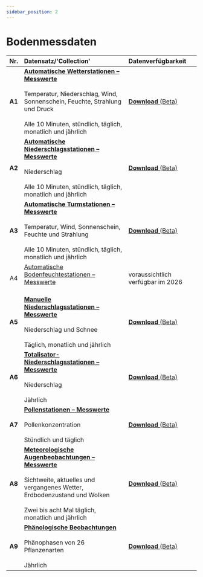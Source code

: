 ```yaml
---
sidebar_position: 2
---
```


# Bodenmessdaten

| Nr.    | Datensatz/'Collection' | Datenverfügbarkeit |
|:------:|:---------|:---------|
| **A1** | [**Automatische Wetterstationen – Messwerte**](/a-data-groundbased/a1-automatic-weather-stations) <br></br> Temperatur, Niederschlag, Wind, Sonnenschein, Feuchte, Strahlung und Druck <br></br> Alle 10 Minuten, stündlich, täglich, monatlich und jährlich | [**Download** (Beta)](https://opendatadocs.meteoswiss.ch/a-data-groundbased/a1-automatic-weather-stations#data-download) |
| **A2** | [**Automatische Niederschlagsstationen – Messwerte**](/a-data-groundbased/a2-automatic-precipitation-stations) <br></br> Niederschlag <br></br> Alle 10 Minuten, stündlich, täglich, monatlich und jährlich | [**Download** (Beta)](https://opendatadocs.meteoswiss.ch/a-data-groundbased/a2-automatic-precipitation-stations#data-download) |
| **A3** | [**Automatische Turmstationen – Messwerte**](/a-data-groundbased/a3-automatic-tower-stations) <br></br> Temperatur, Wind, Sonnenschein, Feuchte und Strahlung <br></br> Alle 10 Minuten, stündlich, täglich, monatlich und jährlich | [**Download** (Beta)](https://opendatadocs.meteoswiss.ch/a-data-groundbased/a3-automatic-tower-stations#data-download) |
| A4     | [Automatische Bodenfeuchtestationen – Messwerte](/a-data-groundbased/a4-automatic-soil-stations) <br></br> | voraussichtlich verfügbar im 2026 |
| **A5** | [**Manuelle Niederschlagsstationen – Messwerte**](/a-data-groundbased/a5-manual-precipitation-stations) <br></br> Niederschlag und Schnee <br></br> Täglich, monatlich und jährlich | [**Download** (Beta)](https://opendatadocs.meteoswiss.ch/a-data-groundbased/a5-manual-precipitation-stations#data-download) |
| **A6** | [**Totalisator-Niederschlagsstationen – Messwerte**](/a-data-groundbased/a6-totaliser-precipitation-stations) <br></br> Niederschlag <br></br> Jährlich | [**Download** (Beta)](https://opendatadocs.meteoswiss.ch/a-data-groundbased/a6-totaliser-precipitation-stations#data-download) |
| **A7** | [**Pollenstationen – Messwerte**](/a-data-groundbased/a7-pollen-stations) <br></br> Pollenkonzentration <br></br> Stündlich und täglich | [**Download** (Beta)](https://opendatadocs.meteoswiss.ch/a-data-groundbased/a7-pollen-stations#data-download) |
| **A8** | [**Meteorologische Augenbeobachtungen – Messwerte**](/a-data-groundbased/a8-meteorological-visual-observations) <br></br> Sichtweite, aktuelles und vergangenes Wetter, Erdbodenzustand und Wolken <br></br> Zwei bis acht Mal täglich, monatlich und jährlich | [**Download** (Beta)](https://opendatadocs.meteoswiss.ch/a-data-groundbased/a8-meteorological-visual-observations#data-download) |
| **A9** | [**Phänologische Beobachtungen**](/a-data-groundbased/a9-phenological-observations) <br></br> Phänophasen von 26 Pflanzenarten <br></br> Jährlich | [**Download** (Beta)](https://opendatadocs.meteoswiss.ch/a-data-groundbased/a9-phenological-observations#data-download) |
